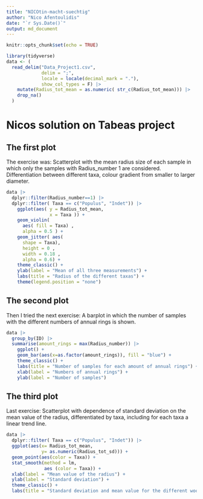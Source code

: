 ```yaml
---
title: "NICOtin-macht-suechtig"
author: "Nico Afentoulidis"
date: "`r Sys.Date()`"
output: md_document
---
```


```r
knitr::opts_chunk$set(echo = TRUE)

library(tidyverse)
data <- (
  read_delim("Data_Project1.csv",
             delim = ";",
             locale = locale(decimal_mark = "."),
             show_col_types = F) |> 
    mutate(Radius_tot_mean = as.numeric( str_c(Radius_tot_mean))) |> 
    drop_na()
  )

```

# Nicos solution on Tabeas project

## The first plot 

The exercise was: Scatterplot with the mean radius size of each sample in which only the samples with Radius_number 1 are considered. Differentiation between different taxa, colour gradient from smaller to larger diameter.

```r
data |> 
  dplyr::filter(Radius_number==1) |> 
  dplyr::filter( Taxa == c("Populus", "Indet")) |> 
    ggplot(aes( y = Radius_tot_mean, 
                x = Taxa )) +
    geom_violin(
      aes( fill = Taxa) ,
      alpha = 0.5 ) +
    geom_jitter( aes(
      shape = Taxa),
      height = 0 ,
      width = 0.18 ,
      alpha = 0.6) +
    theme_classic() +
    ylab(label = "Mean of all three measurements") +
    labs(title = "Radius of the different taxas") +
    theme(legend.position = "none")
```

## The second plot

Then I tried the next exercise: A barplot in which the number of samples with the different numbers of annual rings is shown.

```r
data |> 
  group_by(ID) |> 
  summarise(amount_rings = max(Radius_number)) |> 
    ggplot() +
    geom_bar(aes(x=as.factor(amount_rings)), fill = "blue") +
    theme_classic() +
    labs(title = "Number of samples for each amount of annual rings") +
    xlab(label = "Numbers of annual rings") +
    ylab(label = "Number of samples")
```

## The third plot

Last exercise: Scatterplot with dependence of standard deviation on the mean value of the radius, differentiated by taxa, including for each taxa a linear trend line.

```r
data |> 
  dplyr::filter( Taxa == c("Populus", "Indet")) |> 
  ggplot(aes(x= Radius_tot_mean,
             y= as.numeric(Radius_tot_sd))) +
  geom_point(aes(color = Taxa)) +
  stat_smooth(method = lm,
              aes (color = Taxa)) +
  xlab(label = "Mean value of the radius") +
  ylab(label = "Standard deviation") +
  theme_classic() +
  labs(title = "Standard deviation and mean value for the different wood species")
```
